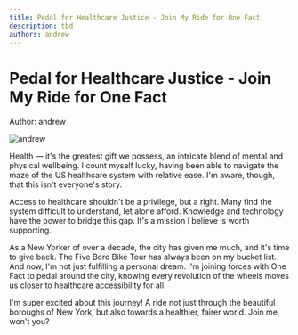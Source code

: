 ```yaml
---
title: Pedal for Healthcare Justice - Join My Ride for One Fact
description: tbd
authors: andrew
---
```


<style global jsx>{`
  img {
    aspect-ratio: 12/6.3;
    object-fit: contain;
  }
`}</style>

# Pedal for Healthcare Justice - Join My Ride for One Fact

Author: andrew

![andrew](/images/five-boro-bike-tour/andrew.jpg "andrew")

Health — it's the greatest gift we possess, an intricate blend of mental and physical wellbeing. I count myself lucky, having been able to navigate the maze of the US healthcare system with relative ease. I'm aware, though, that this isn't everyone's story. 

Access to healthcare shouldn't be a privilege, but a right. Many find the system difficult to understand, let alone afford. Knowledge and technology have the power to bridge this gap. It's a mission I believe is worth supporting. 

As a New Yorker of over a decade, the city has given me much, and it's time to give back. The Five Boro Bike Tour has always been on my bucket list. And now, I'm not just fulfilling a personal dream. I'm joining forces with One Fact to pedal around the city, knowing every revolution of the wheels moves us closer to healthcare accessibility for all. 

I'm super excited about this journey! A ride not just through the beautiful boroughs of New York, but also towards a healthier, fairer world. Join me, won't you?
